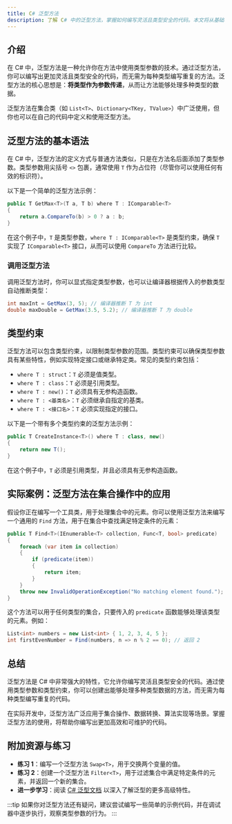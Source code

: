```yaml
---
title: C# 泛型方法
description: 了解 C# 中的泛型方法，掌握如何编写灵活且类型安全的代码。本文将从基础概念讲起，逐步深入，并通过实际案例展示泛型方法的应用场景。
---
```


## 介绍

在 C# 中，泛型方法是一种允许你在方法中使用类型参数的技术。通过泛型方法，你可以编写出更加灵活且类型安全的代码，而无需为每种类型编写重复的方法。泛型方法的核心思想是：**将类型作为参数传递**，从而让方法能够处理多种类型的数据。

泛型方法在集合类（如 `List<T>`、`Dictionary<TKey, TValue>`）中广泛使用，但你也可以在自己的代码中定义和使用泛型方法。

## 泛型方法的基本语法

在 C# 中，泛型方法的定义方式与普通方法类似，只是在方法名后面添加了类型参数。类型参数用尖括号 `<>` 包裹，通常使用 `T` 作为占位符（尽管你可以使用任何有效的标识符）。

以下是一个简单的泛型方法示例：

```csharp
public T GetMax<T>(T a, T b) where T : IComparable<T>
{
    return a.CompareTo(b) > 0 ? a : b;
}
```

在这个例子中，`T` 是类型参数，`where T : IComparable<T>` 是类型约束，确保 `T` 实现了 `IComparable<T>` 接口，从而可以使用 `CompareTo` 方法进行比较。

### 调用泛型方法

调用泛型方法时，你可以显式指定类型参数，也可以让编译器根据传入的参数类型自动推断类型：

```csharp
int maxInt = GetMax(3, 5); // 编译器推断 T 为 int
double maxDouble = GetMax(3.5, 5.2); // 编译器推断 T 为 double
```

## 类型约束

泛型方法可以包含类型约束，以限制类型参数的范围。类型约束可以确保类型参数具有某些特性，例如实现特定接口或继承特定类。常见的类型约束包括：

- `where T : struct`：`T` 必须是值类型。
- `where T : class`：`T` 必须是引用类型。
- `where T : new()`：`T` 必须具有无参构造函数。
- `where T : <基类名>`：`T` 必须继承自指定的基类。
- `where T : <接口名>`：`T` 必须实现指定的接口。

以下是一个带有多个类型约束的泛型方法示例：

```csharp
public T CreateInstance<T>() where T : class, new()
{
    return new T();
}
```

在这个例子中，`T` 必须是引用类型，并且必须具有无参构造函数。

## 实际案例：泛型方法在集合操作中的应用

假设你正在编写一个工具类，用于处理集合中的元素。你可以使用泛型方法来编写一个通用的 `Find` 方法，用于在集合中查找满足特定条件的元素：

```csharp
public T Find<T>(IEnumerable<T> collection, Func<T, bool> predicate)
{
    foreach (var item in collection)
    {
        if (predicate(item))
        {
            return item;
        }
    }
    throw new InvalidOperationException("No matching element found.");
}
```

这个方法可以用于任何类型的集合，只要传入的 `predicate` 函数能够处理该类型的元素。例如：

```csharp
List<int> numbers = new List<int> { 1, 2, 3, 4, 5 };
int firstEvenNumber = Find(numbers, n => n % 2 == 0); // 返回 2
```

## 总结

泛型方法是 C# 中非常强大的特性，它允许你编写灵活且类型安全的代码。通过使用类型参数和类型约束，你可以创建出能够处理多种类型数据的方法，而无需为每种类型编写重复的代码。

在实际开发中，泛型方法广泛应用于集合操作、数据转换、算法实现等场景。掌握泛型方法的使用，将帮助你编写出更加高效和可维护的代码。

## 附加资源与练习

- **练习 1**：编写一个泛型方法 `Swap<T>`，用于交换两个变量的值。
- **练习 2**：创建一个泛型方法 `Filter<T>`，用于过滤集合中满足特定条件的元素，并返回一个新的集合。
- **进一步学习**：阅读 [C# 泛型文档](https://learn.microsoft.com/en-us/dotnet/csharp/programming-guide/generics/) 以深入了解泛型的更多高级特性。

:::tip
如果你对泛型方法还有疑问，建议尝试编写一些简单的示例代码，并在调试器中逐步执行，观察类型参数的行为。
:::